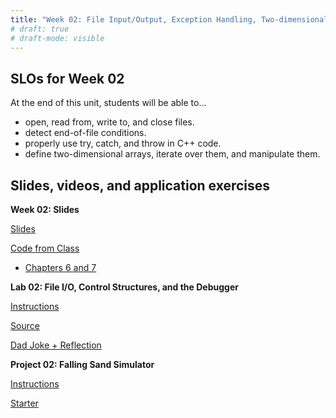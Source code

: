 ```yaml
---
title: "Week 02: File Input/Output, Exception Handling, Two-dimensional Arrays"
# draft: true
# draft-mode: visible
---
```


## SLOs for Week 02

At the end of this unit, students will be able to...

-   open, read from, write to, and close files.
-   detect end-of-file conditions.
-   properly use try, catch, and throw in C++ code.
-   define two-dimensional arrays, iterate over them, and manipulate them.

## Slides, videos, and application exercises

:::::: slide-deck
**Week 02: Slides**

::: slides
[Slides](https://docs.google.com/presentation/d/139fGoEzMcGycckESU3UlmyPdpwa0e93m95YBBCK-IWw/edit?usp=sharing){target="_blank"}
:::

::: source
[Code from Class](https://calvincollege-my.sharepoint.com/:f:/g/personal/vtn2_calvin_edu/Eo1D4OQEyclJux96KZoZlVIBY4ktPhJFxY8nFxSsuSJw9g?e=k2OPt9)
:::

::: reading
-   [Chapters 6 and 7](https://runestone.academy/runestone/books/published/cpp4python/index.html){target="_blank"}
:::

```{=html}
<!-- ::: video
[Video](https://youtu.be/_YqEHZccujc)
:::
-->
```
::::::

<!-- ## Lab -->

:::::: lab
**Lab 02: File I/O, Control Structures, and the Debugger**

::: instructions
[Instructions](/labs/lab02.qmd)
:::

::: starter
[Source](https://classroom.github.com/a/IMRJTNWa){target="_blank"}
:::

::: slides
[Dad Joke + Reflection](){target="_blank"}
:::
::::::

<!-- ## Homework assignments -->

::::: homework
**Project 02: Falling Sand Simulator**

::: instructions
[Instructions](/projects/proj02.qmd)
:::

::: starter
[Starter](){target="_blank"}
:::
:::::

```{=html}
<!-- ::: exam
**POGIL**

-   [Array Addressing](https://docs.google.com/document/d/1myVaJT3i1hECM4BHs9LpbLz3a3heVPp6SJiEjoEvG_M/edit?tab=t.0#heading=h.im9274hm9wa0){target="_blank"} ([Answers](https://drive.google.com/file/d/1mn5yCzIJuURMiP3MOtO9amEQzUVAQCQZ/view?usp=sharing){target="_blank"})
-   [Parameter Passing](https://docs.google.com/document/d/125hbFPo5PVcuGQ9pq4io23jns2kOEkfjo71S9WOkfjQ/edit){target="_blank"} ([Answers](https://drive.google.com/file/d/1rPum6ihNwUKRJpZBSTQF8v7QKfOdog11/view?usp=drive_link){target="_blank"})
::: -->
```

```{=html}
<!-- ::: application-exercise
**First dataviz**

> **Option 1 - UN Votes**
>
> ::: source
> [Source](https://github.com/rstudio-education/datascience-box/tree/master/course-materials/application-exercises/ae-01a-un-votes/unvotes.qmd)
> :::
>
> ::: video
> [Video](https://youtu.be/r-uTBEclM1E)
> :::

> **Option 2 - COVID-19**
>
> ::: source
> [Source](https://github.com/rstudio-education/datascience-box/blob/master/course-materials/application-exercises/ae-01b-covid/covid.qmd)
> :::
::: -->
```

```{=html}
<!-- ::: guest-lecture
**Alberto Cairo - How charts lie**

::: video
[Video](https://youtu.be/Low28hx4wyk)
:::
::: -->
```